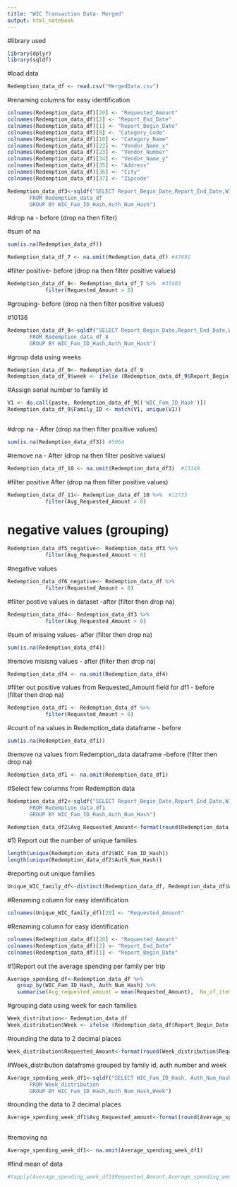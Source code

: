```yaml
---
title: "WIC Transaction Data- Merged"
output: html_notebook
---
```


#library used

```r
library(dplyr)
library(sqldf)

```
#load data
```r
Redemption_data_df <- read.csv("MergedData.csv")
```

#renaming columns for easy identification

```r
colnames(Redemption_data_df)[20] <- "Requested_Amount"
colnames(Redemption_data_df)[2] <- "Report_End_Date"
colnames(Redemption_data_df)[1] <- "Report_Begin_Date"
colnames(Redemption_data_df)[9] <- "Category_Code"
colnames(Redemption_data_df)[10] <- "Category_Name"
colnames(Redemption_data_df)[22] <- "Vendor_Name_x"
colnames(Redemption_data_df)[23] <- "Vendor_Number"
colnames(Redemption_data_df)[34] <- "Vendor_Name_y"
colnames(Redemption_data_df)[35] <- "Address"
colnames(Redemption_data_df)[36] <- "City"
colnames(Redemption_data_df)[37] <- "Zipcode"


```




```r
Redemption_data_df3<-sqldf("SELECT Report_Begin_Date,Report_End_Date,WIC_Fam_ID_Hash, Auth_Num_Hash,Avg(Requested_Amount) as Avg_Requested_Amount,Category_Code,Category_Name,Vendor_Name_x,Vendor_Number,Vendor_Name_y, Address, City, Zipcode
       FROM Redemption_data_df
       GROUP BY WIC_Fam_ID_Hash,Auth_Num_Hash")
```

#drop na - before (drop na then filter)

#sum of na

```r
sum(is.na(Redemption_data_df))
```


```r
Redemption_data_df_7 <- na.omit(Redemption_data_df) #47891
```

#filter positive- before (drop na then filter positive values)

```r

Redemption_data_df_8<- Redemption_data_df_7 %>%  #45403
            filter(Requested_Amount > 0)

```


#grouping- before (drop na then filter positive values)

#10136

```r

Redemption_data_df_9<-sqldf("SELECT Report_Begin_Date,Report_End_Date,WIC_Fam_ID_Hash, Auth_Num_Hash,Avg(Requested_Amount) as Avg_Requested_Amount,Category_Code,Category_Name,Vendor_Name_x,Vendor_Number,Vendor_Name_y, Address, City, Zipcode
       FROM Redemption_data_df_8
       GROUP BY WIC_Fam_ID_Hash,Auth_Num_Hash")

```

#group data using weeks


```r
Redemption_data_df_9<- Redemption_data_df_9
Redemption_data_df_9$week <- ifelse (Redemption_data_df_9$Report_Begin_Date == '2/17/2021' & Redemption_data_df_9$Report_End_Date == '2/23/2021','Week1',ifelse(Redemption_data_df_9$Report_Begin_Date == '2/24/2021' & Redemption_data_df_9$Report_End_Date == '3/2/2021','Week2','week3' ))
```

#Assign serial number to familiy id 

```r

V1 <- do.call(paste, Redemption_data_df_9[('WIC_Fam_ID_Hash')])
Redemption_data_df_9$Family_ID <- match(V1, unique(V1))


```

```r
```




#drop na - After (drop na then filter positive values)

```r
sum(is.na(Redemption_data_df3)) #5064

```
#remove na -  After (drop na then filter positive values)

```r
Redemption_data_df_10 <- na.omit(Redemption_data_df3)  #13149
```





#filter positive  After (drop na then filter positive values)

```r

Redemption_data_df_11<- Redemption_data_df_10 %>%  #12735
            filter(Avg_Requested_Amount > 0)

```




# negative values (grouping)
```r
Redemption_data_df5_negative<- Redemption_data_df3 %>%
            filter(Avg_Requested_Amount < 0)
```

#negative values

```r
Redemption_data_df6_negative<- Redemption_data_df %>%
            filter(Requested_Amount < 0)

```




#filter postive values in dataset -after (filter then drop na)

```r
Redemption_data_df4<- Redemption_data_df3 %>%
            filter(Avg_Requested_Amount > 0)
```

#sum of missing values- after (filter then drop na)

```r
sum(is.na(Redemption_data_df4))


```
#remove misisng values - after (filter then drop na)

```r
Redemption_data_df4 <- na.omit(Redemption_data_df4)

```




#filter out positive values from Requested_Amount field for df1 - before (filter then drop na)

```r
Redemption_data_df1 <- Redemption_data_df %>%
            filter(Requested_Amount > 0)
```

#count of na values in Redemption_data dataframe - before

```r
sum(is.na(Redemption_data_df1))
```

#remove na values from Redemption_data dataframe -before (filter then drop na)

```r
Redemption_data_df1 <- na.omit(Redemption_data_df1)

```

#Select few columns from Redemption data 

```r
Redemption_data_df2<-sqldf("SELECT Report_Begin_Date,Report_End_Date,WIC_Fam_ID_Hash, Auth_Num_Hash,Avg(Requested_Amount) as Avg_Requested_Amount,Category_Code,Category_Name,Vendor_Name_x,Vendor_Number,Vendor_Name_y, Address, City, Zipcode
       FROM Redemption_data_df1
       GROUP BY WIC_Fam_ID_Hash,Auth_Num_Hash")
```


```r
Redemption_data_df2$Avg_Requested_Amount<-format(round(Redemption_data_df2$Avg_Requested_Amount, 2), nsmall = 2) 
```



#1) Report out the number of unique families

```r
length(unique(Redemption_data_df2$WIC_Fam_ID_Hash))
length(unique(Redemption_data_df2$Auth_Num_Hash))

```

#reporting out unique families 

```r
Unique_WIC_family_df<-distinct(Redemption_data_df, Redemption_data_df$WIC_Fam_ID_Hash, .keep_all = TRUE)
```

#Renaming column for easy identification

```r
colnames(Unique_WIC_family_df)[20] <- "Requested_Amount"

```
#Renaming column for easy identification

```r
colnames(Redemption_data_df)[20] <- "Requested_Amount"
colnames(Redemption_data_df)[2] <- "Report_End_Date"
colnames(Redemption_data_df)[1] <- "Report_Begin_Date"
```


#1)Report out the average spending per family per trip


```r
Average_spending_df<-Redemption_data_df %>%
   group_by(WIC_Fam_ID_Hash, Auth_Num_Hash) %>% 
   summarise(Avg_requested_amount = mean(Requested_Amount),  No_of_items=n())
```
#grouping data using week for each families

```r

Week_distribution<- Redemption_data_df
Week_distribution$Week <- ifelse (Redemption_data_df$Report_Begin_Date == '2/17/2021' & Redemption_data_df$Report_End_Date == '2/23/2021','Week1',ifelse(Redemption_data_df$Report_Begin_Date == '2/24/2021' & Redemption_data_df$Report_End_Date == '3/2/2021','Week2','week3' ))

```

#rounding the data to 2 decimal places

```r
Week_distribution$Requested_Amount<-format(round(Week_distribution$Requested_Amount, 2), nsmall = 2)     
```
#Week_distribution dataframe grouped by family id, auth number and week

```r
Average_spending_week_df1<-sqldf("SELECT WIC_Fam_ID_Hash, Auth_Num_Hash,Requested_Amount, AVG(Requested_Amount) as Avg_Requested_amount,Week
       FROM Week_distribution
       GROUP BY WIC_Fam_ID_Hash,Auth_Num_Hash,Week")


```

#rounding the data to 2 decimal places

```r

Average_spending_week_df1$Avg_Requested_amount<-format(round(Average_spending_week_df1$Avg_Requested_amount, 2), nsmall = 2) 
 
```

#removing na 

```r
Average_spending_week_df1<- na.omit(Average_spending_week_df1)
```

#find mean of data

```r
#tapply(Average_spending_week_df1$Requested_Amount,Average_spending_week_df1$Week, mean)
```



```r

```

